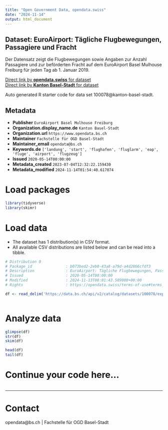 ```yaml
---
title: "Open Government Data, opendata.swiss"
date: "2024-11-14"
output: html_document
---
```


## Dataset: EuroAirport: Tägliche Flugbewegungen, Passagiere und Fracht

Der Datensatz zeigt die Flugbewegungen sowie Angaben zur Anzahl Passagiere und zur beförderten Fracht auf dem EuroAirport Basel Mulhouse Freiburg für jeden Tag ab 1. Januar 2019.

[Direct link by **opendata.swiss** for dataset](https://opendata.swiss/de/dataset/euroairport-tagliche-flugbewegungen-passagiere-und-fracht)<br>
[Direct link by **Kanton Basel-Stadt** for dataset](https://data.bs.ch/explore/dataset/100078/)

Auto generated R starter code for data set 100078@kanton-basel-stadt.

## Metadata

- **Publisher** `EuroAirport Basel Mulhouse Freiburg`
- **Organization.display_name.de** `Kanton Basel-Stadt`
- **Organization.url** `https://www.opendata.bs.ch`
- **Maintainer** `Fachstelle für OGD Basel-Stadt`
- **Maintainer_email** `opendata@bs.ch`
- **Keywords.de** `['landung', 'start', 'flughafen', 'fluglarm', 'eap', 'fluge', 'airport', 'flugzeug']`
- **Issued** `2020-05-14T00:00:00`
- **Metadata_created** `2023-07-04T12:32:22.159430`
- **Metadata_modified** `2024-11-14T01:54:40.617074`


# Load packages

```r

library(tidyverse)
library(skimr)

```

# Load data

-   The dataset has 1 distribution(s) in CSV format.
-   All available CSV distributions are listed below and can be read into a tibble.

```r

# Distribution 0
# Package_id               : b073bed2-2eb0-43a8-a79d-a4d2866cfdf3
# Description              : EuroAirport: Tägliche Flugbewegungen, Passagiere und Fracht (csv)
# Issued                   : 2020-05-14T00:00:00
# Modified                 : 2024-11-13T08:01:43.589000+00:00
# Rights                   : https://opendata.swiss/terms-of-use#terms_by

df <- read_delim('https://data.bs.ch/api/v2/catalog/datasets/100078/exports/csv?use_labels=true')



```

# Analyze data

```r

glimpse(df)
str(df)
skim(df)

head(df)
tail(df)

```

# Continue your code here...

```r

```

------------------------------------------------------------------------

# Contact

opendata@bs.ch | Fachstelle für OGD Basel-Stadt
